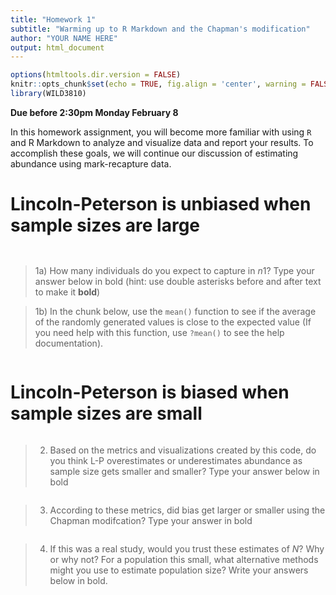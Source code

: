 ```yaml
---
title: "Homework 1"
subtitle: "Warming up to R Markdown and the Chapman's modification"
author: "YOUR NAME HERE"
output: html_document
---
```


```r
options(htmltools.dir.version = FALSE)
knitr::opts_chunk$set(echo = TRUE, fig.align = 'center', warning = FALSE, message = FALSE)
library(WILD3810)
```

**Due before 2:30pm Monday February 8**

In this homework assignment, you will become more familiar with using `R` and R Markdown to analyze and visualize data and report your results. To accomplish these goals, we will continue our discussion of estimating abundance using mark-recapture data.  

# Lincoln-Peterson is unbiased when sample sizes are large


```r

```


```r

```

> 1a) How many individuals do you expect to capture in $n1$? Type your answer below in bold (hint: use double asterisks before and after text to make it **bold**)

> 1b) In the chunk below, use the `mean()` function to see if the average of the randomly generated values is close to the expected value (If you need help with this function, use `?mean()` to see the help documentation).

```r

```


# Lincoln-Peterson is biased when sample sizes are small


```r


```

> 2) Based on the metrics and visualizations created by this code, do you think L-P overestimates or underestimates abundance as sample size gets smaller and smaller? Type your answer below in bold


```r

```

> 3) According to these metrics, did bias get larger or smaller using the Chapman modifcation? Type your answer in bold

```r

```


> 4) If this was a real study, would you trust these estimates of $N$? Why or why not? For a population this small, what alternative methods might you use to estimate population size? Write your answers below in bold. 
